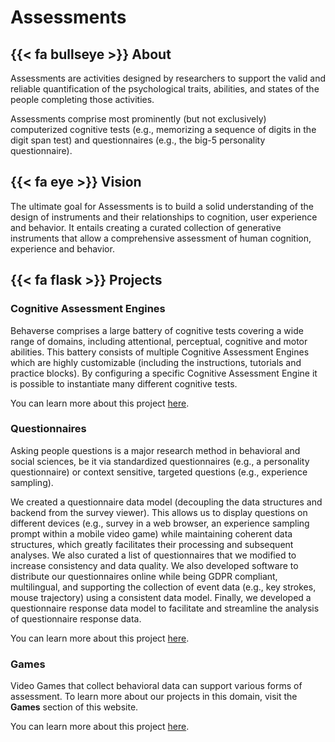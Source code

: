
# Assessments  {.assessment}


## {{< fa bullseye >}} About  {.assessment}
Assessments are activities designed by researchers to support the valid and reliable quantification of the psychological traits, abilities, and states of the people completing those activities. 

Assessments comprise most prominently (but not exclusively) computerized cognitive tests (e.g., memorizing a sequence of digits in the digit span test) and questionnaires (e.g., the big-5 personality questionnaire). 


## {{< fa eye >}} Vision  {.assessment}
The ultimate goal for Assessments is to build a solid understanding of the design of instruments and their relationships to cognition, user experience and behavior. It entails creating a curated collection of generative instruments that allow a comprehensive assessment of human cognition, experience and behavior.



##  {{< fa flask >}} Projects  {.assessment}
### Cognitive Assessment Engines
Behaverse comprises a large battery of cognitive tests covering a wide range of domains, including attentional, perceptual, cognitive and motor abilities. This battery consists of multiple Cognitive Assessment Engines which are highly customizable (including the instructions, tutorials and practice blocks). By configuring a specific Cognitive Assessment Engine it is possible to instantiate many different cognitive tests.

::: {.callout}
You can learn more about this project [here](/assessments/engine/).
:::

### Questionnaires
Asking people questions is a major research method in behavioral and social sciences, be it via standardized questionnaires (e.g., a personality questionnaire) or context sensitive, targeted questions (e.g., experience sampling).

We created a questionnaire data model (decoupling the data structures and backend from the survey viewer). This allows us to display questions on different devices (e.g., survey in a web browser, an experience sampling prompt within a mobile video game) while maintaining coherent data structures, which greatly facilitates their processing and subsequent analyses.
We also curated a list of questionnaires that we modified to increase consistency and data quality. We also developed software to distribute our questionnaires online while being GDPR compliant, multilingual, and supporting the collection of event data (e.g., key strokes, mouse trajectory) using a consistent data model. Finally, we developed a questionnaire response data model to facilitate and streamline the analysis of questionnaire response data.

::: {.callout}
You can learn more about this project [here](/assessments/questionnaires.qmd).
:::


### Games
Video Games that collect behavioral data can support various forms of assessment. To learn more about our projects in this domain, visit the **Games** section of this website.


::: {.callout}
You can learn more about this project [here](/games/index.qmd).

:::